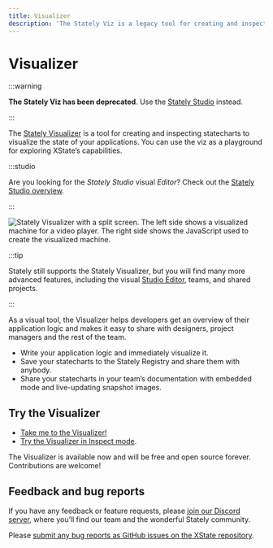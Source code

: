 ```yaml
---
title: Visualizer
description: 'The Stately Viz is a legacy tool for creating and inspecting statecharts to visualize the state of your applications.'
---
```


# Visualizer

:::warning

**The Stately Viz has been deprecated**. Use the [Stately Studio](/docs/studio) instead.

:::

The [Stately Visualizer](https://stately.ai/viz) is a tool for creating and inspecting statecharts to visualize the state of your applications. You can use the viz as a playground for exploring XState’s capabilities.

:::studio

Are you looking for the _Stately Studio_ visual _Editor_? Check out the [Stately Studio overview](/studio.mdx).

:::

![Stately Visualizer with a split screen. The left side shows a visualized machine for a video player. The right side shows the JavaScript used to create the visualized machine.](/assets/tools/visualizer/visualizer.png)

:::tip

Stately still supports the Stately Visualizer, but you will find many more advanced features, including the visual [Studio Editor](/studio.mdx#stately-studios-editor), teams, and shared projects.

:::

As a visual tool, the Visualizer helps developers get an overview of their application logic and makes it easy to share with designers, project managers and the rest of the team.

- Write your application logic and immediately visualize it.
- Save your statecharts to the Stately Registry and share them with anybody.
- Share your statecharts in your team’s documentation with embedded mode and live-updating snapshot images.

## Try the Visualizer

- [Take me to the Visualizer!](https://stately.ai/viz)
- [Try the Visualizer in Inspect mode](https://stately.ai/viz?inspect).

The Visualizer is available now and will be free and open source forever. Contributions are welcome!

## Feedback and bug reports

If you have any feedback or feature requests, please [join our Discord server](https://discord.gg/xstate), where you’ll find our team and the wonderful Stately community.

Please [submit any bug reports as GitHub issues on the XState repository](https://github.com/statelyai/xstate/issues).
